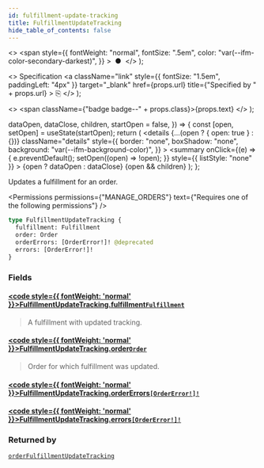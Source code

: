 ```yaml
---
id: fulfillment-update-tracking
title: FulfillmentUpdateTracking
hide_table_of_contents: false
---
```


  <>
    <span
      style={{
        fontWeight: "normal",
        fontSize: ".5em",
        color: "var(--ifm-color-secondary-darkest)",
      }}
    >
      &nbsp;●&nbsp;
    </span>
  </>
);

  <>
    Specification
    <a
      className="link"
      style={{ fontSize: "1.5em", paddingLeft: "4px" }}
      target="\_blank"
      href={props.url}
      title={"Specified by " + props.url}
    >
      ⎘
    </a>
  </>
);

  <>
    <span className={"badge badge--" + props.class}>{props.text}</span>
  </>
);


  dataOpen,
  dataClose,
  children,
  startOpen = false,
}) => {
  const [open, setOpen] = useState(startOpen);
  return (
    <details
      {...(open ? { open: true } : {})}
      className="details"
      style={{
        border: "none",
        boxShadow: "none",
        background: "var(--ifm-background-color)",
      }}
    >
      <summary
        onClick={(e) => {
          e.preventDefault();
          setOpen((open) => !open);
        }}
        style={{ listStyle: "none" }}
      >
        {open ? dataOpen : dataClose}
      </summary>
      {open && children}
    </details>
  );
};

Updates a fulfillment for an order.

<Permissions
  permissions={"MANAGE_ORDERS"}
  text={"Requires one of the following permissions"}
/>

```graphql
type FulfillmentUpdateTracking {
  fulfillment: Fulfillment
  order: Order
  orderErrors: [OrderError!]! @deprecated
  errors: [OrderError!]!
}
```

### Fields

#### [<code style={{ fontWeight: 'normal' }}>FulfillmentUpdateTracking.<b>fulfillment</b></code>](#)<Bullet />[`Fulfillment`](../../../api-reference/orders/objects/fulfillment) <Badge class="secondary" text="object"/>

> A fulfillment with updated tracking.

#### [<code style={{ fontWeight: 'normal' }}>FulfillmentUpdateTracking.<b>order</b></code>](#)<Bullet />[`Order`](../../../api-reference/orders/objects/order) <Badge class="secondary" text="object"/>

> Order for which fulfillment was updated.

#### [<code style={{ fontWeight: 'normal' }}>FulfillmentUpdateTracking.<b>orderErrors</b></code>](#)<Bullet />[`[OrderError!]!`](../../../api-reference/orders/objects/order-error) <Badge class="secondary" text="deprecated"/> <Badge class="secondary" text="non-null"/> <Badge class="secondary" text="object"/>

> <Badge
>   class="warning"
>   text="DEPRECATED: This field will be removed in Saleor 4.0. Use `errors` field instead."
> />

#### [<code style={{ fontWeight: 'normal' }}>FulfillmentUpdateTracking.<b>errors</b></code>](#)<Bullet />[`[OrderError!]!`](../../../api-reference/orders/objects/order-error) <Badge class="secondary" text="non-null"/> <Badge class="secondary" text="object"/>

>

### Returned by

[`orderFulfillmentUpdateTracking`](../../../api-reference/orders/mutations/order-fulfillment-update-tracking) <Badge class="secondary" text="mutation"/>

